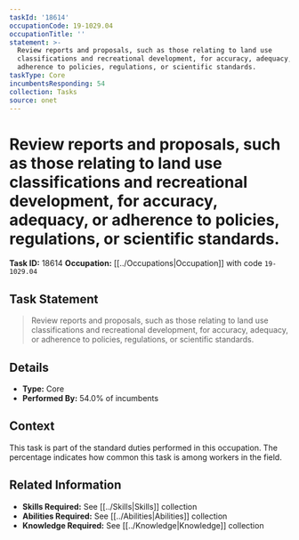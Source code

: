 ```yaml
---
taskId: '18614'
occupationCode: 19-1029.04
occupationTitle: ''
statement: >-
  Review reports and proposals, such as those relating to land use
  classifications and recreational development, for accuracy, adequacy, or
  adherence to policies, regulations, or scientific standards.
taskType: Core
incumbentsResponding: 54
collection: Tasks
source: onet
---
```

# Review reports and proposals, such as those relating to land use classifications and recreational development, for accuracy, adequacy, or adherence to policies, regulations, or scientific standards.

**Task ID:** 18614
**Occupation:** [[../Occupations|Occupation]] with code `19-1029.04`

## Task Statement

> Review reports and proposals, such as those relating to land use classifications and recreational development, for accuracy, adequacy, or adherence to policies, regulations, or scientific standards.

## Details

- **Type:** Core
- **Performed By:** 54.0% of incumbents

## Context

This task is part of the standard duties performed in this occupation. The percentage indicates how common this task is among workers in the field.

## Related Information

- **Skills Required:** See [[../Skills|Skills]] collection
- **Abilities Required:** See [[../Abilities|Abilities]] collection
- **Knowledge Required:** See [[../Knowledge|Knowledge]] collection
